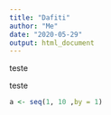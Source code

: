 ```yaml
---
title: "Dafiti"
author: "Me"
date: "2020-05-29"
output: html_document
---
```


teste

teste

```r
a <- seq(1, 10 ,by = 1)
```

